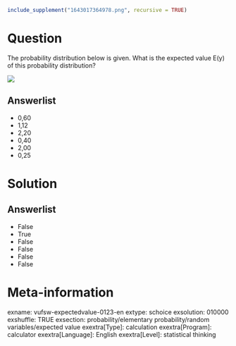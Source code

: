 ```r
include_supplement("1643017364978.png", recursive = TRUE)
```

Question
========
The probability distribution below is given. What is the expected value
E(y) of this probability distribution?  
  
![](1643017364978.png)

Answerlist
----------
* 0,60
* 1,12
* 2,20
* 0,40
* 2,00
* 0,25

Solution
========










Answerlist
----------
* False
* True
* False
* False
* False
* False

Meta-information
================
exname: vufsw-expectedvalue-0123-en
extype: schoice
exsolution: 010000
exshuffle: TRUE
exsection: probability/elementary probability/random variables/expected value
exextra[Type]: calculation
exextra[Program]: calculator
exextra[Language]: English
exextra[Level]: statistical thinking

